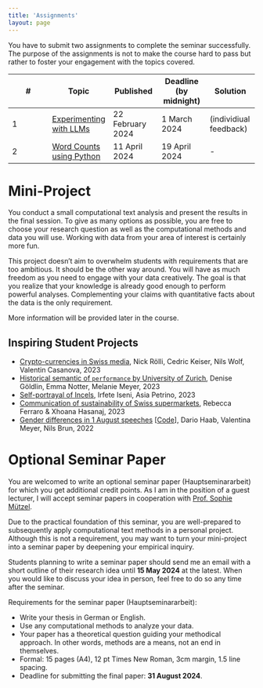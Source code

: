```yaml
---
title: 'Assignments'
layout: page
---
```


You have to submit two assignments to complete the seminar successfully. The purpose of the assignments is not to make the course hard to pass but rather to foster your engagement with the topics covered.

| \#  | Topic                                                                         | Published        | Deadline (by midnight) | Solution               |
|---------------|---------------|---------------|---------------|---------------|
| 1   | [Experimenting with LLMs](assignments/assignment_1/ked2024_assignment_1.pdf)  | 22 February 2024 | 1 March 2024           | (individiual feedback) |
| 2   | [Word Counts using Python](assignments/assignment_2/ked2024_assignment_2.pdf) | 11 April 2024    | 19 April 2024          | \-                     |

# Mini-Project

You conduct a small computational text analysis and present the results in the final session. To give as many options as possible, you are free to choose your research question as well as the computational methods and data you will use. Working with data from your area of interest is certainly more fun.

This project doesn't aim to overwhelm students with requirements that are too ambitious. It should be the other way around. You will have as much freedom as you need to engage with your data creatively. The goal is that you realize that your knowledge is already good enough to perform powerful analyses. Complementing your claims with quantitative facts about the data is the only requirement.

More information will be provided later in the course.

## Inspiring Student Projects

-   [Crypto-currencies in Swiss media](materials/mini_projects/2023/miniproject_2023_crypto_currencies.pdf), Nick Rölli, Cedric Keiser, Nils Wolf, Valentin Casanova, 2023
-   [Historical semantic of `performance` by University of Zurich](materials/mini_projects/2023/miniproject_2023_performance.pdf), Denise Göldlin, Emma Notter, Melanie Meyer, 2023
-   [Self-portrayal of Incels](materials/mini_projects/2023/miniproject_2023_incels.pdf), Irfete Iseni, Asia Petrino, 2023
-   [Communication of sustainability of Swiss supermarkets](materials/mini_projects/2023/miniproject_2023_sustainability.pdf), Rebecca Ferraro & Xhoana Hasanaj, 2023
-   [Gender differences in 1 August speeches](materials/mini_projects/2022_gender_differences/ked2024_presentation.pdf) \[[Code](https://github.com/aflueckiger/KED2024/tree/main/ked2024/materials/mini_projects/2022_gender_differences)\], Dario Haab, Valentina Meyer, Nils Brun, 2022

# Optional Seminar Paper

You are welcomed to write an optional seminar paper (Hauptseminararbeit) for which you get additional credit points. As I am in the position of a guest lecturer, I will accept seminar papers in cooperation with [Prof. Sophie Mützel](https://www.unilu.ch/fakultaeten/ksf/institute/soziologisches-seminar/mitarbeitende/sophie-muetzel/).

Due to the practical foundation of this seminar, you are well-prepared to subsequently apply computational text methods in a personal project. Although this is not a requirement, you may want to turn your mini-project into a seminar paper by deepening your empirical inquiry.

Students planning to write a seminar paper should send me an email with a short outline of their research idea until **15 May 2024** at the latest. When you would like to discuss your idea in person, feel free to do so any time after the seminar.

Requirements for the seminar paper (Hauptseminararbeit):

-   Write your thesis in German or English.
-   Use any computational methods to analyze your data.
-   Your paper has a theoretical question guiding your methodical approach. In other words, methods are a means, not an end in themselves.
-   Formal: 15 pages (A4), 12 pt Times New Roman, 3cm margin, 1.5 line spacing.
-   Deadline for submitting the final paper: **31 August 2024**.